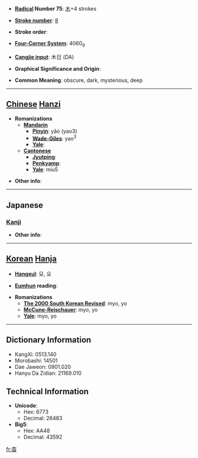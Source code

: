* '''[[Wiktionary:Chinese radical index| Radical]] Number 75''': [[Wiktionary:Chinese radical index 木|木]]+4 strokes

* '''[[Wiktionary:Chinese total strokes index|Stroke number]]''': [[Wiktionary:Chinese total strokes index 8|8]]

* '''Stroke order''': 

* '''[[Wiktionary:Chinese four corner index|Four-Corner System]]''': 4060<sub>9</sub>

* '''[[Wiktionary:Chinese Cangjie index|Cangjie input]]''': 木日 (DA)

* '''Graphical Significance and Origin''': 

* '''Common Meaning''': obscure, dark, mysterious, deep

----

== [[Chinese]] [[Hanzi]] ==

* '''Romanizations'''
** '''[[Mandarin]]'''
*** '''[[Pinyin]]''': yǎo (yao3)
*** '''[[Wade-Giles]]''': yao<sup>3</sup>
*** '''[[Yale]]''': 
** '''[[Cantonese]]'''
*** '''[[Jyutping]]''':
*** '''[[Penkyamp]]''': 
*** '''[[Yale]]''': miu5

* '''Other info''': 

----

==Japanese==
===[[Kanji]]===
{{kanji|on readings=[[よう]] (yō)|kun readings=[[はるか]] (haruka)}}

* '''Other info''':  

----

== [[Korean]] [[Hanja]] ==

* '''[[Hangeul]]''': 묘, 요

* '''[[Eumhun]] reading''': 

* '''Romanizations'''
** '''[[The 2000 South Korean Revised Romanization|The 2000 South Korean Revised]]''': myo, yo
** '''[[McCune-Reischauer]]''': myo, yo
** '''[[Yale]]''': myo, yo

----

== Dictionary Information ==

* KangXi: 0513.140
* Morobashi: 14501
* Dae Jaweon: 0901.020
* Hanyu Da Zidian: 21169.010

== Technical Information ==

* '''Unicode''':
** Hex: 6773
** Decimal: 26483
* '''Big5''':
** Hex: AA48
** Decimal: 43592

[[fr:杳]]